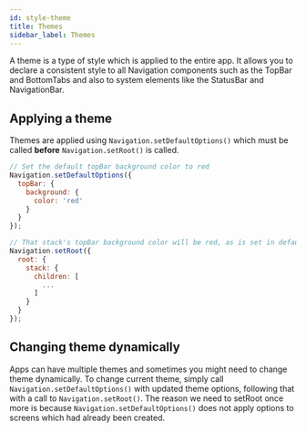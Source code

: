 ```yaml
---
id: style-theme
title: Themes
sidebar_label: Themes
---
```


A theme is a type of style which is applied to the entire app. It allows you to declare
a consistent style to all Navigation components such as the TopBar and BottomTabs and also
to system elements like the StatusBar and NavigationBar.

## Applying a theme
Themes are applied using `Navigation.setDefaultOptions()` which must be called **before** `Navigation.setRoot()` is called.

```js
// Set the default topBar background color to red
Navigation.setDefaultOptions({
  topBar: {
    background: {
      color: 'red'
    }
  }
});

// That stack's topBar background color will be red, as is set in default options
Navigation.setRoot({
  root: {
    stack: {
      children: [
        ...
      ]
    }
  }
});
```

## Changing theme dynamically
Apps can have multiple themes and sometimes you might need to change theme dynamically. To change current theme, simply call `Navigation.setDefaultOptions()` with updated theme options, following that with a call to `Navigation.setRoot()`. The reason we need to setRoot once more is because `Navigation.setDefaultOptions()` does not apply options to screens which had already been created.
